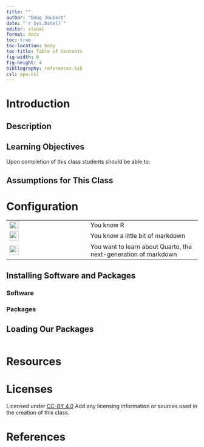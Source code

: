 ```yaml
---
title: ""
author: "Doug Joubert"
date: "`r Sys.Date()`"
editor: visual
format: docx
toc: true
toc-location: body
toc-title: Table of Contents
fig-width: 6
fig-height: 4
bibliography: references.bib
csl: apa.csl
---
```


# Introduction

## Description

## Learning Objectives

Upon completion of this class students should be able to:

## Assumptions for This Class

# Configuration

|                                                 |                                                                 |
|-------------------------------------------------|:----------------------------------------------------------------|
| ![](images/Rlogo.png){width="25" height="20"}   | You know R                                                      |
| ![](images/rmarkdown-icon.png){width="25"}      | You know a little bit of markdown                               |
| ![](images/quarto-icon-smaller.png){width="25"} | You want to learn about Quarto, the next-generation of markdown |

## Installing Software and Packages

### Software

### Packages

## Loading Our Packages

```r

```

# Resources

# Licenses

Licensed under [CC-BY 4.0](https://creativecommons.org/licenses/by/4.0/) Add any licensing information or sources used in the creation of this class.

# References
